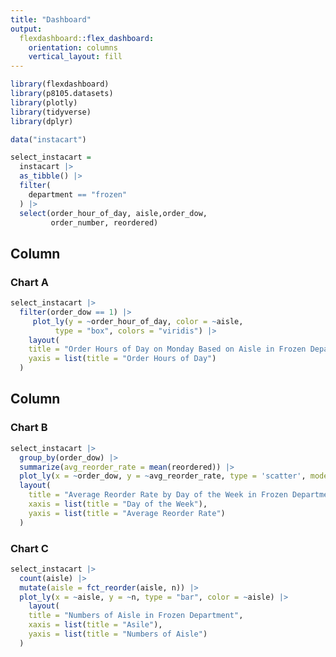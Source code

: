 ```yaml
---
title: "Dashboard"
output: 
  flexdashboard::flex_dashboard:
    orientation: columns
    vertical_layout: fill
---
```


```r
library(flexdashboard)
library(p8105.datasets)
library(plotly)
library(tidyverse)
library(dplyr)

data("instacart")

select_instacart = 
  instacart |> 
  as_tibble() |> 
  filter(
    department == "frozen"
  ) |> 
  select(order_hour_of_day, aisle,order_dow, 
         order_number, reordered)

```

Column {data-width=450}
-----------------------------------------------------------------------

### Chart A

```r

select_instacart |> 
  filter(order_dow == 1) |> 
     plot_ly(y = ~order_hour_of_day, color = ~aisle,
          type = "box", colors = "viridis") |> 
    layout(
    title = "Order Hours of Day on Monday Based on Aisle in Frozen Department",
    yaxis = list(title = "Order Hours of Day")
  )

```

Column {data-width=450}
-----------------------------------------------------------------------

### Chart B

```r
select_instacart |> 
  group_by(order_dow) |> 
  summarize(avg_reorder_rate = mean(reordered)) |> 
  plot_ly(x = ~order_dow, y = ~avg_reorder_rate, type = 'scatter', mode = 'lines+markers') |> 
  layout(
    title = "Average Reorder Rate by Day of the Week in Frozen Department",
    xaxis = list(title = "Day of the Week"),
    yaxis = list(title = "Average Reorder Rate")
  )
```

### Chart C

```r
select_instacart |> 
  count(aisle) |> 
  mutate(aisle = fct_reorder(aisle, n)) |> 
  plot_ly(x = ~aisle, y = ~n, type = "bar", color = ~aisle) |> 
    layout(
    title = "Numbers of Aisle in Frozen Department",
    xaxis = list(title = "Asile"),
    yaxis = list(title = "Numbers of Aisle")
  )

```

